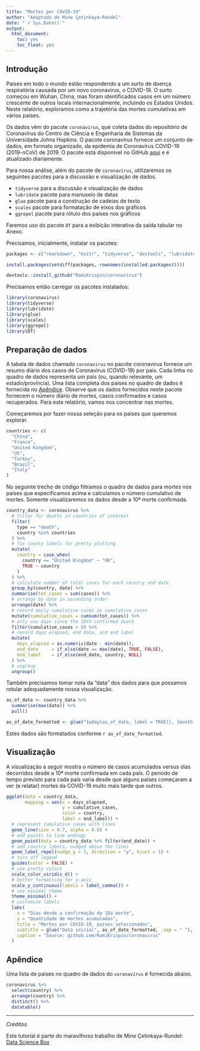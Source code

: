 ```yaml
---
title: "Mortes por COVID-19"
author: "Adaptado de Mine Çetinkaya-Rundel"
date: "`r Sys.Date()`"
output: 
  html_document: 
    toc: yes
    toc_float: yes
---
```


## Introdução

Países em todo o mundo estão respondendo a um surto de doença respiratória causada por um novo coronavírus, o COVID-19. O surto começou em Wuhan, China, mas foram identificados casos em um número crescente de outros locais internacionalmente, incluindo os Estados Unidos. Neste relatório, exploramos como a trajetória das mortes cumulativas em vários países.

Os dados vêm do pacote `coronavírus`, que coleta dados do repositório de Coronavírus do Centro de Ciência e Engenharia de Sistemas da Universidade Johns Hopkins. O pacote coronavírus fornece um conjunto de dados, em formato organizado, da epidemia de Coronavírus COVID-19 (2019-nCoV) de 2019. O pacote está disponível no GitHub [aqui](https://github.com/RamiKrispin/coronavirus) e é atualizado diariamente.

Para nossa análise, além do pacote de `coronavírus`, utilizaremos os seguintes pacotes para a discussão e visualização de dados.

- `tidyverse` para a discussão e visualização de dados
- `lubridate` pacote para manuseio de datas
- `glue` pacote para a construção de cadeias de texto
- `scales` pacote para formatação de eixos dos gráficos
- `ggrepel` pacote para rótulo dos países nos gráficos

Faremos uso do pacote `DT` para a exibição interativa da saída tabular no Anexo.

Precisamos, inicialmente, instalar os pacotes: 

```r

packages <- c("rmarkdown", "knitr", "tidyverse", "devtools", "lubridate", "glue", "scales", "ggrepel", "DT", "xaringan")

install.packages(setdiff(packages, rownames(installed.packages())))  

devtools::install_github("RamiKrispin/coronavirus")
```

Precisamos então carregar os pacotes instalados:

```r
library(coronavirus)
library(tidyverse)
library(lubridate)
library(glue)
library(scales)
library(ggrepel)
library(DT)
```

## Preparação de dados

A tabela de dados chamado `coronavirus` no pacote coronavirus fornece um resumo diário dos casos de Coronavirus (COVID-19) por país. Cada linha no quadro de dados representa um país (ou, quando relevante, um estado/província). Uma lista completa dos países no quadro de dados é fornecida no [Apêndice]. Observe que os dados fornecidos neste pacote fornecem o número diário de mortes, casos confirmados e casos recuperados. Para este relatório, vamos nos concentrar nas mortes. 

Começaremos por fazer nossa seleção para os países que queremos explorar.

```r
countries <- c(
  "China",
  "France",
  "United Kingdom",
  "US",
  "Turkey", 
  "Brazil", 
  "Italy"
)
```

No seguinte trecho de código filtramos o quadro de dados para mortes nos países que especificamos acima e calculamos o número cumulativo de mortes. Somente visualizaremos os dados desde a 10ª morte confirmada. 

```r
country_data <- coronavirus %>%
  # filter for deaths in countries of interest
  filter(
    type == "death",
    country %in% countries
  ) %>%
  # fix county labels for pretty plotting
  mutate(
    country = case_when(
      country == "United Kingdom" ~ "UK",
      TRUE ~ country
    )
  ) %>%
  # calculate number of total cases for each country and date
  group_by(country, date) %>%
  summarise(tot_cases = sum(cases)) %>%
  # arrange by date in ascending order
  arrange(date) %>%
  # record daily cumulative cases as cumulative_cases
  mutate(cumulative_cases = cumsum(tot_cases)) %>%
  # only use days since the 10th confirmed death
  filter(cumulative_cases > 9) %>%
  # record days elapsed, end date, and end label
  mutate(
    days_elapsed = as.numeric(date - min(date)),
    end_date     = if_else(date == max(date), TRUE, FALSE),
    end_label    = if_else(end_date, country, NULL)
  ) %>%
  # ungroup
  ungroup()
```

Também precisamos tomar nota da "data" dos dados para que possamos rotular adequadamente nossa visualização.

```r
as_of_date <- country_data %>% 
  summarise(max(date)) %>% 
  pull()

as_of_date_formatted <- glue("{wday(as_of_date, label = TRUE)}, {month(as_of_date, label = TRUE)} {day(as_of_date)}, {year(as_of_date)}")
```

Estes dados são formatados conforme `r as_of_date_formatted`.

## Visualização

A visualização a seguir mostra o número de casos acumulados versus dias decorridos desde a 10ª morte confirmada em cada país. O período de tempo previsto para cada país varia desde que alguns países começaram a ver (e relatar) mortes da COVID-19 muito mais tarde que outros.

```r
ggplot(data = country_data,
       mapping = aes(x = days_elapsed, 
                     y = cumulative_cases, 
                     color = country, 
                     label = end_label)) +
  # represent cumulative cases with lines
  geom_line(size = 0.7, alpha = 0.8) +
  # add points to line endings
  geom_point(data = country_data %>% filter(end_date)) +
  # add country labels, nudged above the lines
  geom_label_repel(nudge_y = 1, direction = "y", hjust = 1) + 
  # turn off legend
  guides(color = FALSE) +
  # use pretty colors
  scale_color_viridis_d() +
  # better formatting for y-axis
  scale_y_continuous(labels = label_comma()) +
  # use minimal theme
  theme_minimal() +
  # customize labels
  labs(
    x = "Dias desde a confirmação da 10a morte",
    y = "Quantidade de mortes acumuladas",
    title = "Mortes por COVID-19, países selecionados",
    subtitle = glue("Data inicial", as_of_date_formatted, .sep = " "),
    caption = "Source: github.com/RamiKrispin/coronavirus"
  )
```

## Apêndice

Uma lista de países no quadro de dados do `coronavírus` é fornecida abaixo.

```r
coronavirus %>%
  select(country) %>%
  arrange(country) %>%
  distinct() %>%
  datatable()
```

---

_Créditos_

Este tutorial é parte do maravilhoso trabalho de Mine Çetinkaya-Rundel: [Data Science Box](https://datasciencebox.org/) 
